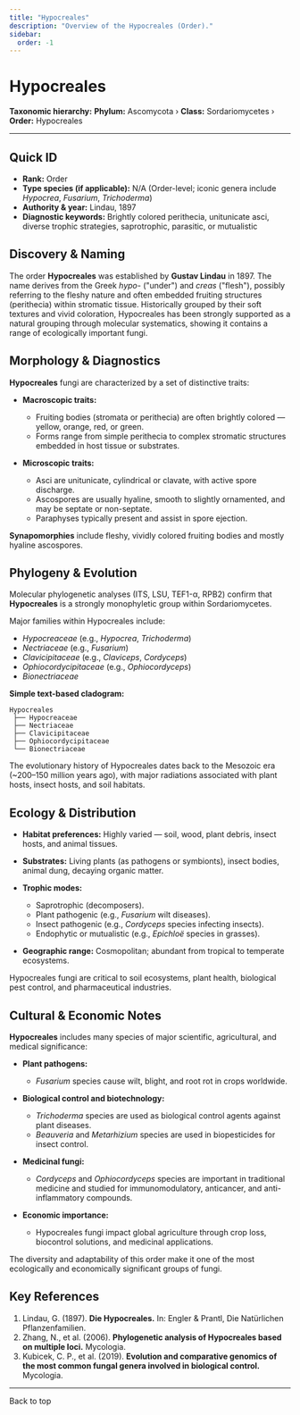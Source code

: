 ```yaml
---
title: "Hypocreales"
description: "Overview of the Hypocreales (Order)."
sidebar:
  order: -1
---
```



# Hypocreales <Badge variant="note" text="Order" />

**Taxonomic hierarchy:** **Phylum:** Ascomycota › **Class:** Sordariomycetes › **Order:** Hypocreales

---

## Quick ID
* **Rank:** Order  
* **Type species (if applicable):** N/A (Order-level; iconic genera include _Hypocrea_, _Fusarium_, _Trichoderma_)  
* **Authority & year:** Lindau, 1897  
* **Diagnostic keywords:** Brightly colored perithecia, unitunicate asci, diverse trophic strategies, saprotrophic, parasitic, or mutualistic  

## Discovery & Naming
The order **Hypocreales** was established by **Gustav Lindau** in 1897. The name derives from the Greek _hypo-_ ("under") and _creas_ ("flesh"), possibly referring to the fleshy nature and often embedded fruiting structures (perithecia) within stromatic tissue. Historically grouped by their soft textures and vivid coloration, Hypocreales has been strongly supported as a natural grouping through molecular systematics, showing it contains a range of ecologically important fungi.

## Morphology & Diagnostics
**Hypocreales** fungi are characterized by a set of distinctive traits:

- **Macroscopic traits:**
  - Fruiting bodies (stromata or perithecia) are often brightly colored — yellow, orange, red, or green.
  - Forms range from simple perithecia to complex stromatic structures embedded in host tissue or substrates.

- **Microscopic traits:**
  - Asci are unitunicate, cylindrical or clavate, with active spore discharge.
  - Ascospores are usually hyaline, smooth to slightly ornamented, and may be septate or non-septate.
  - Paraphyses typically present and assist in spore ejection.

**Synapomorphies** include fleshy, vividly colored fruiting bodies and mostly hyaline ascospores.

## Phylogeny & Evolution
Molecular phylogenetic analyses (ITS, LSU, TEF1-α, RPB2) confirm that **Hypocreales** is a strongly monophyletic group within Sordariomycetes.

Major families within Hypocreales include:

- _Hypocreaceae_ (e.g., _Hypocrea_, _Trichoderma_)
- _Nectriaceae_ (e.g., _Fusarium_)
- _Clavicipitaceae_ (e.g., _Claviceps_, _Cordyceps_)
- _Ophiocordycipitaceae_ (e.g., _Ophiocordyceps_)
- _Bionectriaceae_

**Simple text-based cladogram:**
```
Hypocreales
 ├── Hypocreaceae
 ├── Nectriaceae
 ├── Clavicipitaceae
 ├── Ophiocordycipitaceae
 └── Bionectriaceae
```
The evolutionary history of Hypocreales dates back to the Mesozoic era (~200–150 million years ago), with major radiations associated with plant hosts, insect hosts, and soil habitats.

## Ecology & Distribution
- **Habitat preferences:** Highly varied — soil, wood, plant debris, insect hosts, and animal tissues.
- **Substrates:** Living plants (as pathogens or symbionts), insect bodies, animal dung, decaying organic matter.
- **Trophic modes:**
  - Saprotrophic (decomposers).
  - Plant pathogenic (e.g., _Fusarium_ wilt diseases).
  - Insect pathogenic (e.g., _Cordyceps_ species infecting insects).
  - Endophytic or mutualistic (e.g., _Epichloë_ species in grasses).

- **Geographic range:** Cosmopolitan; abundant from tropical to temperate ecosystems.

Hypocreales fungi are critical to soil ecosystems, plant health, biological pest control, and pharmaceutical industries.

## Cultural & Economic Notes
**Hypocreales** includes many species of major scientific, agricultural, and medical significance:

- **Plant pathogens:**
  - _Fusarium_ species cause wilt, blight, and root rot in crops worldwide.

- **Biological control and biotechnology:**
  - _Trichoderma_ species are used as biological control agents against plant diseases.
  - _Beauveria_ and _Metarhizium_ species are used in biopesticides for insect control.

- **Medicinal fungi:**
  - _Cordyceps_ and _Ophiocordyceps_ species are important in traditional medicine and studied for immunomodulatory, anticancer, and anti-inflammatory compounds.

- **Economic importance:**
  - Hypocreales fungi impact global agriculture through crop loss, biocontrol solutions, and medicinal applications.

The diversity and adaptability of this order make it one of the most ecologically and economically significant groups of fungi.

## Key References
1. Lindau, G. (1897). **Die Hypocreales.** In: Engler & Prantl, Die Natürlichen Pflanzenfamilien.  
2. Zhang, N., et al. (2006). **Phylogenetic analysis of Hypocreales based on multiple loci.** Mycologia.  
3. Kubicek, C. P., et al. (2019). **Evolution and comparative genomics of the most common fungal genera involved in biological control.** Mycologia.  

---

<LinkButton href="#top" variant="minimal" icon="arrow-up">
  Back to top
</LinkButton>
